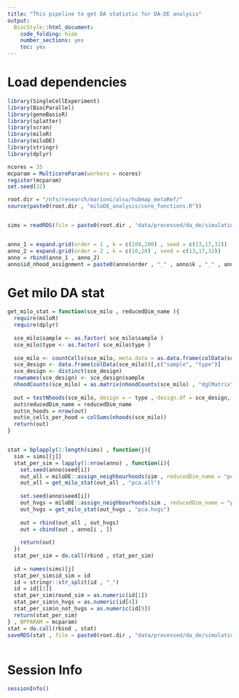 ```yaml
---
title: "This pipeline to get DA statistic for DA-DE analysis"
output:
  BiocStyle::html_document:
    code_folding: hide
    number_sections: yes
    toc: yes  
---
```

# Load dependencies

```r


library(SingleCellExperiment)
library(BiocParallel)
library(geneBasisR)
library(splatter)
library(scran)
library(miloR)
library(miloDE)
library(stringr)
library(dplyr)

ncores = 35
mcparam = MulticoreParam(workers = ncores)
register(mcparam)
set.seed(32)

root.dir = "/nfs/research/marioni/alsu/hubmap_metaRef/"
source(paste0(root.dir , "miloDE_analysis/core_functions.R"))


sims = readRDS(file = paste0(root.dir , "data/processed/da_de/simulations_random/sims.Rds"))


anno_1 = expand.grid(order = 1 , k = c(100,200) , seed = c(13,17,32))
anno_2 = expand.grid(order = 2 , k = c(10,20) , seed = c(13,17,32))
anno = rbind(anno_1 , anno_2)
anno$id_nhood_assignment = paste0(anno$order , "_" , anno$k , "_" , anno$seed)


```

# Get milo DA stat

```r


get_milo_stat = function(sce_milo , reducedDim_name ){
  require(miloR)
  require(dplyr)
  
  sce_milo$sample <- as.factor( sce_milo$sample )
  sce_milo$type <- as.factor( sce_milo$type )
  
  sce_milo <- countCells(sce_milo, meta.data = as.data.frame(colData(sce_milo)), samples="sample")
  sce_design <- data.frame(colData(sce_milo))[,c("sample", "type")]
  sce_design <- distinct(sce_design)
  rownames(sce_design) <- sce_design$sample
  nhoodCounts(sce_milo) = as.matrix(nhoodCounts(sce_milo) , "dgCMatrix")
  
  out = testNhoods(sce_milo, design = ~ type , design.df = sce_design, fdr.weighting = "graph-overlap", reduced.dim = reducedDim_name)
  out$reducedDim_name = reducedDim_name
  out$n_hoods = nrow(out)
  out$n_cells_per_hood = colSums(nhoods(sce_milo))
  return(out)
}


stat = bplapply(1:length(sims) , function(j){
  sim = sims[[j]]
  stat_per_sim = lapply(1:nrow(anno) , function(i){
    set.seed(anno$seed[i])
    out_all = miloDE::assign_neighbourhoods(sim , reducedDim_name = "pca.all" , order = anno$order[i] , k = anno$k[i] , d = 5 , verbose = F , filtering = T)
    out_all = get_milo_stat(out_all , "pca.all")
    
    set.seed(anno$seed[i])
    out_hvgs = miloDE::assign_neighbourhoods(sim , reducedDim_name = "pca.hvgs" , order = anno$order[i] , k = anno$k[i] , d = 5 , verbose = F , filtering = T)
    out_hvgs = get_milo_stat(out_hvgs , "pca.hvgs")
    
    out = rbind(out_all , out_hvgs)
    out = cbind(out , anno[i , ])
    
    return(out)
  })
  stat_per_sim = do.call(rbind , stat_per_sim)
  
  id = names(sims)[j]
  stat_per_sim$id_sim = id
  id = stringr::str_split(id , "_")
  id = id[[1]]
  stat_per_sim$round_sim = as.numeric(id[1])
  stat_per_sim$n_hvgs = as.numeric(id[4])
  stat_per_sim$n_not_hvgs = as.numeric(id[9])
  return(stat_per_sim)
} , BPPARAM = mcparam)
stat = do.call(rbind , stat)
saveRDS(stat , file = paste0(root.dir , "data/processed/da_de/simulations_random/stat_da.Rds"))



```



# Session Info

```r
sessionInfo()
```
